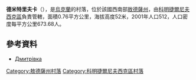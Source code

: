 {{coord|46|47|34|N|31|1|48|E|scale:30000|display=title}}

'''德米特里夫卡'''（{{lang-uk|Дмитрівка}}），是[[烏克蘭|烏克蘭]]的村落，位於該國西南部[[敖德薩州|敖德薩州]]，由[[科明捷爾尼夫西克區|科明捷爾尼夫西克區]]負責管轄，面積0.76平方公里，海拔高度52米，2001年人口512，人口密度每平方公里673.68人。

==參考資料==
* [http://w1.c1.rada.gov.ua/pls/z7502/A005?rdat1=25.06.2011&rf7571=24285 Дмитрівка]{{dead link|date=2018年2月 |bot=InternetArchiveBot |fix-attempted=yes }}

{{DEFAULTSORT:Дмитрівка}}
[[Category:敖德薩州村落|Category:敖德薩州村落]]
[[Category:科明捷爾尼夫西克區村落|Category:科明捷爾尼夫西克區村落]]


{{Odessa-geo-stub}}